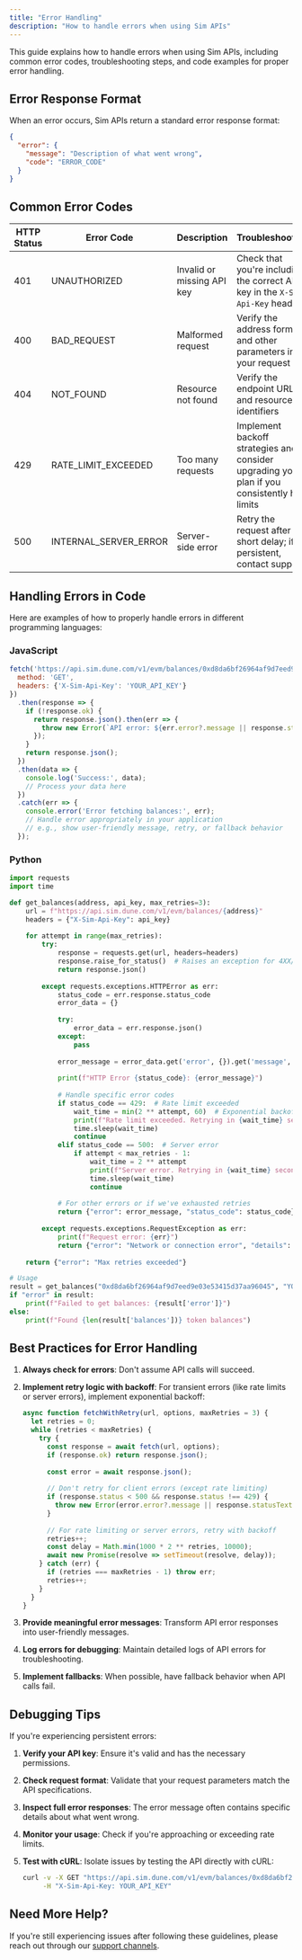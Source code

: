 ```yaml
---
title: "Error Handling"
description: "How to handle errors when using Sim APIs"
---
```


This guide explains how to handle errors when using Sim APIs, including common error codes, troubleshooting steps, and code examples for proper error handling.

## Error Response Format

When an error occurs, Sim APIs return a standard error response format:

```json
{
  "error": {
    "message": "Description of what went wrong",
    "code": "ERROR_CODE"
  }
}
```

## Common Error Codes

| HTTP Status | Error Code | Description | Troubleshooting |
| ----------- | ---------- | ----------- | --------------- |
| 401 | UNAUTHORIZED | Invalid or missing API key | Check that you're including the correct API key in the `X-Sim-Api-Key` header |
| 400 | BAD_REQUEST | Malformed request | Verify the address format and other parameters in your request |
| 404 | NOT_FOUND | Resource not found | Verify the endpoint URL and resource identifiers |
| 429 | RATE_LIMIT_EXCEEDED | Too many requests | Implement backoff strategies and consider upgrading your plan if you consistently hit limits |
| 500 | INTERNAL_SERVER_ERROR | Server-side error | Retry the request after a short delay; if persistent, contact support |

## Handling Errors in Code

Here are examples of how to properly handle errors in different programming languages:

### JavaScript

```javascript
fetch('https://api.sim.dune.com/v1/evm/balances/0xd8da6bf26964af9d7eed9e03e53415d37aa96045', {
  method: 'GET', 
  headers: {'X-Sim-Api-Key': 'YOUR_API_KEY'}
})
  .then(response => {
    if (!response.ok) {
      return response.json().then(err => {
        throw new Error(`API error: ${err.error?.message || response.statusText}`);
      });
    }
    return response.json();
  })
  .then(data => {
    console.log('Success:', data);
    // Process your data here
  })
  .catch(err => {
    console.error('Error fetching balances:', err);
    // Handle error appropriately in your application
    // e.g., show user-friendly message, retry, or fallback behavior
  });
```

### Python

```python
import requests
import time

def get_balances(address, api_key, max_retries=3):
    url = f"https://api.sim.dune.com/v1/evm/balances/{address}"
    headers = {"X-Sim-Api-Key": api_key}
    
    for attempt in range(max_retries):
        try:
            response = requests.get(url, headers=headers)
            response.raise_for_status()  # Raises an exception for 4XX/5XX responses
            return response.json()
            
        except requests.exceptions.HTTPError as err:
            status_code = err.response.status_code
            error_data = {}
            
            try:
                error_data = err.response.json()
            except:
                pass
                
            error_message = error_data.get('error', {}).get('message', 'Unknown error')
            
            print(f"HTTP Error {status_code}: {error_message}")
            
            # Handle specific error codes
            if status_code == 429:  # Rate limit exceeded
                wait_time = min(2 ** attempt, 60)  # Exponential backoff
                print(f"Rate limit exceeded. Retrying in {wait_time} seconds...")
                time.sleep(wait_time)
                continue
            elif status_code == 500:  # Server error
                if attempt < max_retries - 1:
                    wait_time = 2 ** attempt
                    print(f"Server error. Retrying in {wait_time} seconds...")
                    time.sleep(wait_time)
                    continue
            
            # For other errors or if we've exhausted retries
            return {"error": error_message, "status_code": status_code}
            
        except requests.exceptions.RequestException as err:
            print(f"Request error: {err}")
            return {"error": "Network or connection error", "details": str(err)}
    
    return {"error": "Max retries exceeded"}

# Usage
result = get_balances("0xd8da6bf26964af9d7eed9e03e53415d37aa96045", "YOUR_API_KEY")
if "error" in result:
    print(f"Failed to get balances: {result['error']}")
else:
    print(f"Found {len(result['balances'])} token balances")
```

## Best Practices for Error Handling

1. **Always check for errors**: Don't assume API calls will succeed.

2. **Implement retry logic with backoff**: For transient errors (like rate limits or server errors), implement exponential backoff:
   ```javascript
   async function fetchWithRetry(url, options, maxRetries = 3) {
     let retries = 0;
     while (retries < maxRetries) {
       try {
         const response = await fetch(url, options);
         if (response.ok) return response.json();
         
         const error = await response.json();
         
         // Don't retry for client errors (except rate limiting)
         if (response.status < 500 && response.status !== 429) {
           throw new Error(error.error?.message || response.statusText);
         }
         
         // For rate limiting or server errors, retry with backoff
         retries++;
         const delay = Math.min(1000 * 2 ** retries, 10000);
         await new Promise(resolve => setTimeout(resolve, delay));
       } catch (err) {
         if (retries === maxRetries - 1) throw err;
         retries++;
       }
     }
   }
   ```

3. **Provide meaningful error messages**: Transform API error responses into user-friendly messages.

4. **Log errors for debugging**: Maintain detailed logs of API errors for troubleshooting.

5. **Implement fallbacks**: When possible, have fallback behavior when API calls fail.

## Debugging Tips

If you're experiencing persistent errors:

1. **Verify your API key**: Ensure it's valid and has the necessary permissions.

2. **Check request format**: Validate that your request parameters match the API specifications.

3. **Inspect full error responses**: The error message often contains specific details about what went wrong.

4. **Monitor your usage**: Check if you're approaching or exceeding rate limits.

5. **Test with cURL**: Isolate issues by testing the API directly with cURL:
   ```bash
   curl -v -X GET "https://api.sim.dune.com/v1/evm/balances/0xd8da6bf26964af9d7eed9e03e53415d37aa96045" \
        -H "X-Sim-Api-Key: YOUR_API_KEY"
   ```

## Need More Help?

If you're still experiencing issues after following these guidelines, please reach out through our [support channels](/support).
